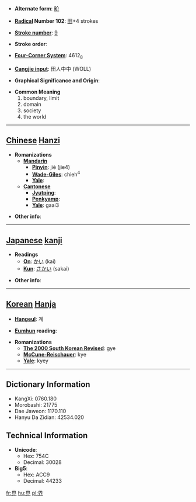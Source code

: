 * '''Alternate form''': [[畍]]

* '''[[Wiktionary:Chinese radical index| Radical]] Number 102''': [[Wiktionary:Chinese radical index 田|田]]+4 strokes

* '''[[Wiktionary:Chinese total strokes index|Stroke number]]''': [[Wiktionary:Chinese total strokes index 9|9]]

* '''Stroke order''': 

* '''[[Wiktionary:Chinese four corner index|Four-Corner System]]''': 4612<sub>8</sub>

* '''[[Wiktionary:Chinese Cangjie index|Cangjie input]]''': 田人中中 (WOLL)

* '''Graphical Significance and Origin''': 

* '''Common Meaning'''
*#boundary, limit
*# domain
*# society
*# the world


----

== [[Chinese]] [[Hanzi]] ==

* '''Romanizations'''
** '''[[Mandarin]]'''
*** '''[[Pinyin]]''': jiè (jie4)
*** '''[[Wade-Giles]]''': chieh<sup>4</sup>
*** '''[[Yale]]''': 
** '''[[Cantonese]]'''
*** '''[[Jyutping]]''':
*** '''[[Penkyamp]]''': 
*** '''[[Yale]]''': gaai3

* '''Other info''': 

----

== [[Japanese]] [[kanji]] ==

* '''Readings'''
** '''[[On]]''': [[かい]] (kai)
** '''[[Kun]]''': [[さかい]] (sakai)

* '''Other info''':  

----

== [[Korean]] [[Hanja]] ==

* '''[[Hangeul]]''': 계

* '''[[Eumhun]] reading''': 

* '''Romanizations'''
** '''[[The 2000 South Korean Revised Romanization|The 2000 South Korean Revised]]''': gye
** '''[[McCune-Reischauer]]''': kye
** '''[[Yale]]''': kyey

----

== Dictionary Information ==

* KangXi: 0760.180
* Morobashi: 21775
* Dae Jaweon: 1170.110
* Hanyu Da Zidian: 42534.020

== Technical Information ==

* '''Unicode''':
** Hex: 754C
** Decimal: 30028
* '''Big5''':
** Hex: ACC9
** Decimal: 44233

[[fr:界]]
[[hu:界]]
[[pl:界]]